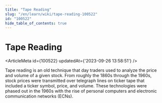 ```yaml
---
title: "Tape Reading"
slug: "/en/learn/wiki/tape-reading-100522"
id: "100522"
hide_table_of_contents: true
---
```



# Tape Reading

<ArticleMeta id={100522} updatedAt={'2023-09-26 13:58:51'} />
<div className='border-solid border-b border-t-0 my-4 border-[var(--ifm-color-gray-300)]' />

Tape reading is an old technique that day traders used to analyze the price and volume of a given stock. From roughly the 1860s through the 1960s, stock prices were transmitted over telegraph lines on ticker tape that included a ticker symbol, price, and volume. These technologies were phased out in the 1960s with the rise of personal computers and electronic communication networks (ECNs).
